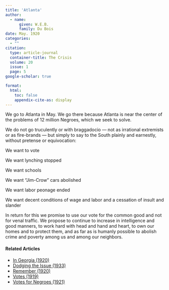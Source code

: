 ```yaml
---
title: 'Atlanta'
author:
  - name:
      given: W.E.B.
      family: Du Bois
date: May. 1920
categories: 
  - ""
citation: 
  type: article-journal
  container-title: The Crisis
  volume: 20
  issue: 1
  page: 5
google-scholar: true

format:
  html:
    toc: false
    appendix-cite-as: display
---
```


We go to Atlanta in May. We go there because Atlanta is near the center of the problems of 12 million Negroes, which we seek to solve.

We do not go truculently or with braggadocio --- not as irrational extremists or as fire-brands --- but simply to say to the South plainly and earnestly, without pretense or equivocation:

We want to vote

We want lynching stopped

We want schools

We want "Jim-Crow" cars abolished

We want labor peonage ended

We want decent conditions of wage and labor and a cessation of insult and slander

In return for this we promise to use our vote for the common good and not for venal traffic. We propose to continue to increase in intelligence and good manners, to work hard with head and hand and heart, to own our homes and to protect them, and as far as is humanly possible to abolish crime and poverty among us and among our neighbors.

<!-- Similar articles start here -->
<div  class="clear-wrap"></div>

#### Related Articles

* [In Georgia (1920)](/Volumes/20/03/in-georgia.html)
* [Dodging the Issue (1933)](/Volumes/40/02/dodging_the_issue.html)
* [Remember (1920)](/Volumes/19/06/remember.html)
* [Votes (1919)](/Volumes/19/02/votes.html)
* [Votes for Negroes (1921)](/Volumes/21/03/votes-for-negroes.html)

<!-- Similar articles end here -->